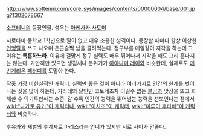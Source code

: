 http://www.softenni.com/core_sys/images/contents/00000004/base/001.jpg?1302678667

[[소프테니]]의 등장인물. 성우는 [[아케사카 사토미]]

시로타마 중학교 1학년으로 말이 없고 매우 조용한 성격이다. 등장할 때마다 항상 이상한 [[인형탈]]을 쓰고 나오며 은근슬쩍 남을 골려먹는다. 정구부를 매일같이 지각을 하는데 그 이유는 '''특훈하느라.''' 이유에 걸맞게 정구 실력도 매우 뛰어나서 지각을 해도 그리 혼나지는 않는다. 가만히만 있으면 생김새나 분위기가 [[아야나미 레이]]와 비슷한데, 실제로도 [[에반게리온]] [[패러디]]를 도맡아 한다.

작중 가장 비현실적인 캐릭터. 실력만 좋은 것이 아니라 여러가지로 인간의 한계를 벗어나는 짓을 많이 하는데, 가라테의 달인인 코토네조차 이길수 없는 [[불곰]]과 맞장을 뜨고 화해한 후 의기투합하는 수준. 갈 수록 인간의 능력을 뛰어넘는 능력을 선보인다는 점에서 [[wiki:"나가토 유키"이 캐릭터]]나, [[wiki:"이치조"이 캐릭터]], [[wiki:"마루이 후타바"이 캐릭터]]와 비슷하다.

후유카와 재벌의 후계자로 아리스라는 언니가 있지만 서로 사이가 안좋다.

